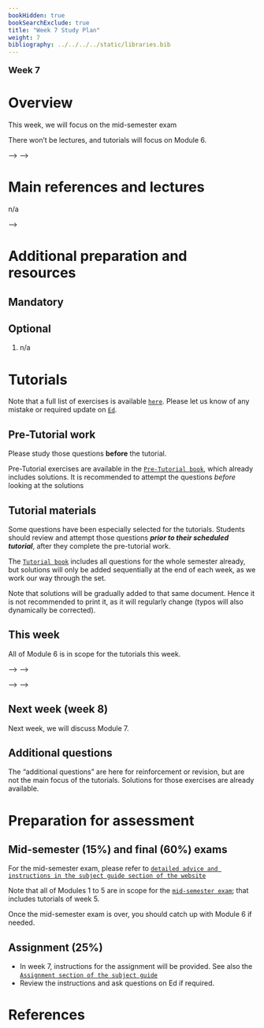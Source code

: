 ```yaml
---
bookHidden: true
bookSearchExclude: true
title: "Week 7 Study Plan"
weight: 7
bibliography: ../../../../static/libraries.bib
---
```



<p style="font-size:18px;font-weight:bold;">Week 7</p> 

# Overview


This week, we will focus on the mid-semester exam

There won't be lectures, and tutorials will focus on Module 6.


<!-- Here is the end of week 6 video, which introduces week 7: -->

<!-- <!--html_preserve--> -->
<!-- <iframe height="420" width="640" allowfullscreen frameborder=0 src="https://echo360.net.au/media/b88a2256-dcd1-4c69-a2a3-ba8bc3c8be92/public?autoplay=false&automute=false"></iframe> -->
<!-- <!--/html_preserve--> -->

<!-- <p style="font-size:10px;color: rgb(252, 156, 249);"> If you wish to watch the embedded videos from Lecture Capture, you need to have logged in and <a href="https://canvas.lms.unimelb.edu.au/courses/150864/external_tools/701">entered Lecture Capture</a> via Canvas once for each session. This is to restrict access to students enrolled at the University of Melbourne only. </p> -->




<!-- See also detailed learning outcomes 2.1.2, 2.1.4, and 2.1.5 of the CS2 syllabus [``here``](../../0-subject-guide/SILO). -->

# Main references and lectures

n/a

<!-- ## Module 9 -->

<!-- Read: [``Module 9.1--9.3``](../../1-time-series/m9-time-series-models/) -->

<!-- Annotate: [``slides``](../../../output/22-GIM-M9-lec.pdf) -->
<!-- <!-- [``annotated slides``](../../../output/22-GIM-M1-lec_a.pdf) --> -->

<!-- Watch: refer to your lecture recording under "Lecture Capture" ([``UG``](https://canvas.lms.unimelb.edu.au/courses/150824/external_tools/701)/[``PG``](https://canvas.lms.unimelb.edu.au/courses/150864/external_tools/701)). This is where annotated slides will be made available, too. -->



# Additional preparation and resources

## Mandatory


<!-- 1. Chapter 1.0--1.5  of @ShSt17 -->
<!-- 1. S6 (CS2 Time Series notes) -->

## Optional

1. n/a



# Tutorials

Note that a full list of exercises is available [``here``](https://canvas.lms.unimelb.edu.au/courses/173733/modules/items/4466801). Please let us know of any mistake or required update on [``Ed``](https://canvas.lms.unimelb.edu.au/courses/173733/external_tools/5601?display=borderless).

## Pre-Tutorial work

Please study those questions **before** the tutorial.

Pre-Tutorial exercises are available in the [``Pre-Tutorial book``](https://canvas.lms.unimelb.edu.au/courses/173733/modules/items/4464391), which already includes solutions. It is recommended to attempt the questions *before* looking at the solutions

## Tutorial materials

Some questions have been especially selected for the tutorials. Students should review and attempt those questions ***prior to their scheduled tutorial***, after they complete the pre-tutorial work. 

The [``Tutorial book``](https://canvas.lms.unimelb.edu.au/courses/173733/modules/items/4464392) includes all questions for the whole semester already, but solutions will only be added sequentially at the end of each week, as we work our way through the set.

Note that solutions will be gradually added to that same document. Hence it is not recommended to print it, as it will regularly change (typos will also dynamically be corrected).

## This week

All of Module 6 is in scope for the tutorials this week.


<!-- Here is the recording available for Week 7 from William: -->

<!-- <!--html_preserve--> -->
<!-- <iframe height="420" width="640" allowfullscreen frameborder=0 src="https://echo360.net.au/media/6d08abfc-e509-4579-a696-645a91664ea5/public?autoplay=false&automute=false"></iframe> -->
<!-- <!--/html_preserve--> -->

<!-- Here is the recording available for Week 7 from Eric: -->

<!-- <!--html_preserve--> -->
<!-- <iframe height="420" width="640" allowfullscreen frameborder=0 src="https://echo360.net.au/media/edccb957-a813-4d71-b264-f973f92d1e0f/public?autoplay=false&automute=false"></iframe> -->
<!-- <!--/html_preserve--> -->

<!-- <p style="font-size:10px;color: rgb(252, 156, 249);"> If you wish to watch the embedded videos from Lecture Capture, you need to have logged in and <a href="https://canvas.lms.unimelb.edu.au/courses/145406/external_tools/701">entered Lecture Capture</a> via Canvas once for each session. This is to restrict access to students enrolled at the University of Melbourne only. </p> -->








## Next week (week 8)

Next week, we will discuss Module 7.


## Additional questions

The "additional questions" are here for reinforcement or revision, but are not the main focus of the tutorials. Solutions for those exercises are already available.


# Preparation for assessment


## Mid-semester (15%) and final (60%) exams

<!-- install.packages("devtools") -->
<!-- devtools::install_github("hadley/emo") -->

For the mid-semester exam, please refer to [``detailed advice and instructions in the subject guide section of the website``](../../0-subject-guide/Assessment/#mid-semester-exam)

Note that all of Modules 1 to 5 are in scope for the [``mid-semester exam``](../../0-subject-guide/assessment//#mid-semester-exam); that includes tutorials of week 5.

Once the mid-semester exam is over, you should catch up with Module 6 if needed.

## Assignment (25%)

- In week 7, instructions for the assignment will be provided. See also the [``Assignment section of the subject guide``](../../0-subject-guide/Assessment/#individual-assignment)
- Review the instructions and ask questions on Ed if required.


# References